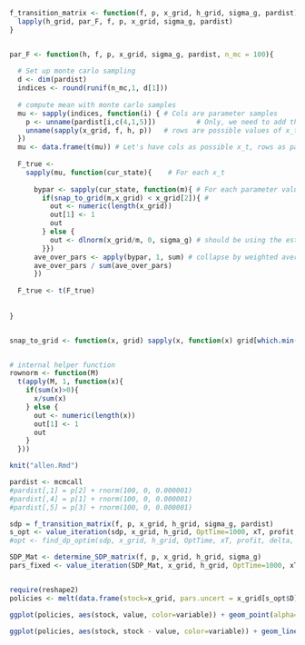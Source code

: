 

```r
f_transition_matrix <- function(f, p, x_grid, h_grid, sigma_g, pardist){
  lapply(h_grid, par_F, f, p, x_grid, sigma_g, pardist)
}


par_F <- function(h, f, p, x_grid, sigma_g, pardist, n_mc = 100){
  
  # Set up monte carlo sampling 
  d <- dim(pardist)
  indices <- round(runif(n_mc,1, d[1]))
  
  # compute mean with monte carlo samples
  mu <- sapply(indices, function(i) { # Cols are parameter samples
    p <- unname(pardist[i,c(4,1,5)])          # Only, we need to add the measurement and process noise  
    unname(sapply(x_grid, f, h, p))   # rows are possible values of x_t
  })
  mu <- data.frame(t(mu)) # Let's have cols as possible x_t, rows as parameters, and type as data.frame
      
  F_true <- 
    sapply(mu, function(cur_state){    # For each x_t
      
      bypar <- sapply(cur_state, function(m){ # For each parameter value
        if(snap_to_grid(m,x_grid) < x_grid[2]){ # 
          out <- numeric(length(x_grid))
          out[1] <- 1
          out
        } else {
          out <- dlnorm(x_grid/m, 0, sigma_g) # should be using the estimate process noise!
        }})  
      ave_over_pars <- apply(bypar, 1, sum) # collapse by weighted average over possible parameters    
      ave_over_pars / sum(ave_over_pars)
      })
  
  F_true <- t(F_true)
         
         
}


snap_to_grid <- function(x, grid) sapply(x, function(x) grid[which.min(abs(grid - x))])   


# internal helper function
rownorm <- function(M) 
  t(apply(M, 1, function(x){ 
    if(sum(x)>0){
      x/sum(x)
    } else {
      out <- numeric(length(x))
      out[1] <- 1
      out
    }
  }))
```



```r
knit("allen.Rmd")

pardist <- mcmcall
#pardist[,1] = p[2] + rnorm(100, 0, 0.000001)
#pardist[,4] = p[1] + rnorm(100, 0, 0.000001)
#pardist[,5] = p[3] + rnorm(100, 0, 0.000001)

sdp = f_transition_matrix(f, p, x_grid, h_grid, sigma_g, pardist)
s_opt <- value_iteration(sdp, x_grid, h_grid, OptTime=1000, xT, profit, delta)
#opt <- find_dp_optim(sdp, x_grid, h_grid, OptTime, xT, profit, delta, reward=0)

SDP_Mat <- determine_SDP_matrix(f, p, x_grid, h_grid, sigma_g)
pars_fixed <- value_iteration(SDP_Mat, x_grid, h_grid, OptTime=1000, xT, profit, delta)


require(reshape2)
policies <- melt(data.frame(stock=x_grid, pars.uncert = x_grid[s_opt$D], pars.fixed = x_grid[pars_fixed$D]), id="stock")

ggplot(policies, aes(stock, value, color=variable)) + geom_point(alpha=.5) + xlab("stock size") + ylab("harvest") 

ggplot(policies, aes(stock, stock - value, color=variable)) + geom_line(alpha=1) + xlab("stock size") + ylab("escapement") 
```
